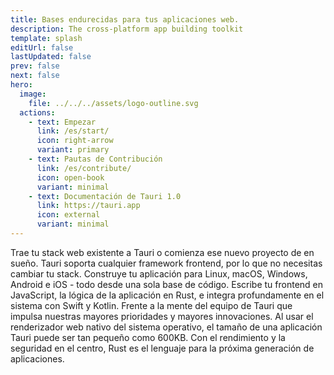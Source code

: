 ```yaml
---
title: Bases endurecidas para tus aplicaciones web.
description: The cross-platform app building toolkit
template: splash
editUrl: false
lastUpdated: false
prev: false
next: false
hero:
  image:
    file: ../../../assets/logo-outline.svg
  actions:
    - text: Empezar
      link: /es/start/
      icon: right-arrow
      variant: primary
    - text: Pautas de Contribución
      link: /es/contribute/
      icon: open-book
      variant: minimal
    - text: Documentación de Tauri 1.0
      link: https://tauri.app
      icon: external
      variant: minimal
---
```



<div class="hero-bg">
  <div class="bg-logo"></div>
  <div class="bg-grad"></div>
  <div class="bg-grad-red"></div>
</div>

<CardGrid stagger>
  <Card title="Frontend Independiente" icon="rocket">
    Trae tu stack web existente a Tauri o comienza ese nuevo proyecto de en
    sueño. Tauri soporta cualquier framework frontend, por lo que no necesitas
    cambiar tu stack.
  </Card>
  <Card title="Multiplataforma" icon="rocket">
    Construye tu aplicación para Linux, macOS, Windows, Android e iOS - todo
    desde una sola base de código.
  </Card>
  <Card title="Comunicación Entre Procesos" icon="rocket">
    Escribe tu frontend en JavaScript, la lógica de la aplicación en Rust, e
    integra profundamente en el sistema con Swift y Kotlin.
  </Card>
  <Card title="Máxima Seguridad" icon="rocket">
    Frente a la mente del equipo de Tauri que impulsa nuestras mayores
    prioridades y mayores innovaciones.
  </Card>
  <Card title="Tamaño Mínimo" icon="rocket">
    Al usar el renderizador web nativo del sistema operativo, el tamaño de una
    aplicación Tauri puede ser tan pequeño como 600KB.
  </Card>
  <Card title="Impulsado por Rust" icon="rocket">
    Con el rendimiento y la seguridad en el centro, Rust es el lenguaje para la
    próxima generación de aplicaciones.
  </Card>
</CardGrid>
